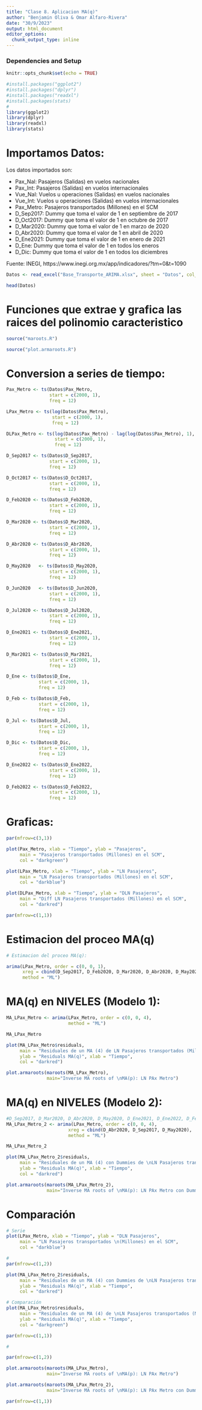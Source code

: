 ```yaml
---
title: "Clase 8. Aplicacion MA(q)"
author: "Benjamin Oliva & Omar Alfaro-Rivera"
date: "30/9/2023"
output: html_document
editor_options: 
  chunk_output_type: inline
---
```


### Dependencies and Setup
```r
knitr::opts_chunk$set(echo = TRUE)

#install.packages("ggplot2")
#install.packages("dplyr")
#install.packages("readxl")
#install.packages(stats)
# 
library(ggplot2)
library(dplyr)
library(readxl)
library(stats)

```

# Importamos Datos:

Los datos importados son:

* Pax_Nal: Pasajeros (Salidas) en vuelos nacionales
* Pax_Int: Pasajeros (Salidas) en vuelos internacionales 
* Vue_Nal: Vuelos u operaciones (Salidas) en vuelos nacionales
* Vue_Int: Vuelos u operaciones (Salidas) en vuelos internacionales
* Pax_Metro: Pasajeros transportados (Millones) en el SCM
* D_Sep2017: Dummy que toma el valor de 1 en septiembre de 2017
* D_Oct2017: Dummy que toma el valor de 1 en octubre de 2017
* D_Mar2020: Dummy que toma el valor de 1 en marzo de 2020
* D_Abr2020: Dummy que toma el valor de 1 en abril de 2020
* D_Ene2021: Dummy que toma el valor de 1 en enero de 2021
* D_Ene: Dummy que toma el valor de 1 en todos los eneros
* D_Dic: Dummy que toma el valor de 1 en todos los diciembres

Fuente: INEGI, https://www.inegi.org.mx/app/indicadores/?tm=0&t=1090

```r

Datos <- read_excel("Base_Transporte_ARIMA.xlsx", sheet = "Datos", col_names = TRUE)

head(Datos)

```

# Funciones que extrae y grafica las raices del polinomio caracteristico

```r

source("maroots.R")

source("plot.armaroots.R")

```

# Conversion a series de tiempo:

```r

Pax_Metro <- ts(Datos$Pax_Metro, 
                start = c(2000, 1), 
                freq = 12)

LPax_Metro <- ts(log(Datos$Pax_Metro), 
                 start = c(2000, 1), 
                 freq = 12)

DLPax_Metro <- ts(log(Datos$Pax_Metro) - lag(log(Datos$Pax_Metro), 1),
                  start = c(2000, 1), 
                  freq = 12)

D_Sep2017 <- ts(Datos$D_Sep2017, 
                start = c(2000, 1), 
                freq = 12)

D_Oct2017 <- ts(Datos$D_Oct2017, 
                start = c(2000, 1), 
                freq = 12)

D_Feb2020 <- ts(Datos$D_Feb2020, 
                start = c(2000, 1), 
                freq = 12)

D_Mar2020 <- ts(Datos$D_Mar2020, 
                start = c(2000, 1), 
                freq = 12)

D_Abr2020 <- ts(Datos$D_Abr2020, 
                start = c(2000, 1), 
                freq = 12)

D_May2020	<- ts(Datos$D_May2020, 
                start = c(2000, 1), 
                freq = 12)

D_Jun2020	<- ts(Datos$D_Jun2020, 
                start = c(2000, 1), 
                freq = 12)

D_Jul2020 <- ts(Datos$D_Jul2020, 
                start = c(2000, 1), 
                freq = 12)

D_Ene2021 <- ts(Datos$D_Ene2021, 
                start = c(2000, 1), 
                freq = 12)

D_Mar2021 <- ts(Datos$D_Mar2021, 
                start = c(2000, 1), 
                freq = 12)

D_Ene <- ts(Datos$D_Ene, 
            start = c(2000, 1), 
            freq = 12)

D_Feb <- ts(Datos$D_Feb, 
            start = c(2000, 1), 
            freq = 12)

D_Jul <- ts(Datos$D_Jul, 
            start = c(2000, 1), 
            freq = 12)

D_Dic <- ts(Datos$D_Dic, 
            start = c(2000, 1), 
            freq = 12)

D_Ene2022 <- ts(Datos$D_Ene2022, 
                start = c(2000, 1), 
                freq = 12)

D_Feb2022 <- ts(Datos$D_Feb2022, 
                start = c(2000, 1), 
                freq = 12)

```

# Graficas:

```r

par(mfrow=c(3,1))

plot(Pax_Metro, xlab = "Tiempo", ylab = "Pasajeros",
     main = "Pasajeros transportados (Millones) en el SCM",
     col = "darkgreen")

plot(LPax_Metro, xlab = "Tiempo", ylab = "LN Pasajeros",
     main = "LN Pasajeros transportados (Millones) en el SCM",
     col = "darkblue")

plot(DLPax_Metro, xlab = "Tiempo", ylab = "DLN Pasajeros",
     main = "Diff LN Pasajeros transportados (Millones) en el SCM", 
     col = "darkred")

par(mfrow=c(1,1))

```

# Estimacion del proceo MA(q)

```r

# Estimacion del proceo MA(q):

arima(LPax_Metro, order = c(0, 0, 1), 
      xreg = cbind(D_Sep2017, D_Feb2020, D_Mar2020, D_Abr2020, D_May2020, D_Ene2021, D_Ene2022, D_Feb2022),
      method = "ML")

```

# MA(q) en NIVELES (Modelo 1): 

```r

MA_LPax_Metro <- arima(LPax_Metro, order = c(0, 0, 4), 
                       method = "ML")

MA_LPax_Metro

plot(MA_LPax_Metro$residuals,
     main = "Residuales de un MA (4) de LN Pasajeros transportados (Millones) en el SCM",
     ylab = "Residuals MA(q)", xlab = "Tiempo",
     col = "darkred")

plot.armaroots(maroots(MA_LPax_Metro), 
               main="Inverse MA roots of \nMA(p): LN PAx Metro")

```

# MA(q) en NIVELES (Modelo 2): 

```r
#D_Sep2017, D_Mar2020, D_Abr2020, D_May2020, D_Ene2021, D_Ene2022, D_Feb2022
MA_LPax_Metro_2 <- arima(LPax_Metro, order = c(0, 0, 4),
                       xreg = cbind(D_Abr2020, D_Sep2017, D_May2020),
                       method = "ML")

MA_LPax_Metro_2

plot(MA_LPax_Metro_2$residuals,
     main = "Residuales de un MA (4) con Dummies de \nLN Pasajeros transportados (Millones) en el SCM",
     ylab = "Residuals MA(q)", xlab = "Tiempo",
     col = "darkred")

plot.armaroots(maroots(MA_LPax_Metro_2), 
               main="Inverse MA roots of \nMA(p): LN PAx Metro con Dummy")

```

# Comparación

```r

# Serie
plot(LPax_Metro, xlab = "Tiempo", ylab = "DLN Pasajeros",
     main = "LN Pasajeros transportados \n(Millones) en el SCM", 
     col = "darkblue")

#
par(mfrow=c(1,2))

plot(MA_LPax_Metro_2$residuals,
     main = "Residuales de un MA (4) con Dummies de \nLN Pasajeros transportados (Millones) en el SCM",
     ylab = "Residuals MA(q)", xlab = "Tiempo",
     col = "darkred")

# Comparación
plot(MA_LPax_Metro$residuals,
     main = "Residuales de un MA (4) de \nLN Pasajeros transportados (Millones) en el SCM",
     ylab = "Residuals MA(q)", xlab = "Tiempo",
     col = "darkgreen")

par(mfrow=c(1,1))

#

par(mfrow=c(1,2))

plot.armaroots(maroots(MA_LPax_Metro), 
               main="Inverse MA roots of \nMA(p): LN PAx Metro")

plot.armaroots(maroots(MA_LPax_Metro_2), 
               main="Inverse MA roots of \nMA(p): LN PAx Metro con Dummy")

par(mfrow=c(1,1))

```

